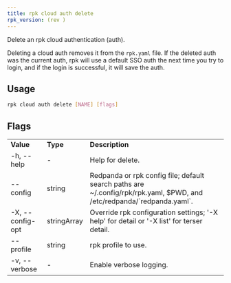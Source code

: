 ```yaml
---
title: rpk cloud auth delete
rpk_version: (rev )
---
```


<head>
  <meta name="title" content="rpk cloud auth delete| Redpanda Docs" />
  <meta name="description" content="rpk cloud auth delete" />
  <link rel="canonical" href="https://docs.redpanda.com/docs/reference/rpk/rpk-cloud/rpk-cloud-auth/rpk-cloud-auth-delete" />
</head>

Delete an rpk cloud authentication (auth).

Deleting a cloud auth removes it from the `rpk.yaml` file. If the deleted
auth was the current auth, rpk will use a default SSO auth the next time
you try to login, and if the login is successful, it will save the auth.

## Usage

```bash
rpk cloud auth delete [NAME] [flags]
```

## Flags

<table>
  <tbody>
    <tr>
      <td>
        <strong>Value</strong>
      </td>
      <td>
        <strong>Type</strong>
      </td>
      <td>
        <strong>Description</strong>
      </td>
    </tr>
    <tr>
      <td>-h, --help</td>
      <td>-</td>
      <td>Help for delete.</td>
    </tr>
    <tr>
      <td>--config</td>
      <td>string</td>
      <td>
        Redpanda or rpk config file; default search paths are
        ~/.config/rpk/rpk.yaml, $PWD, and /etc/redpanda/`redpanda.yaml`.
      </td>
    </tr>
    <tr>
      <td>-X, --config-opt</td>
      <td>stringArray</td>
      <td>
        Override rpk configuration settings; '-X help' for detail or '-X list'
        for terser detail.
      </td>
    </tr>
    <tr>
      <td>--profile</td>
      <td>string</td>
      <td>rpk profile to use.</td>
    </tr>
    <tr>
      <td>-v, --verbose</td>
      <td>-</td>
      <td>Enable verbose logging.</td>
    </tr>
  </tbody>
</table>
